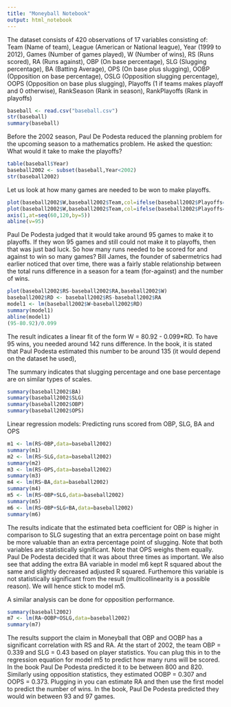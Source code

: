 ```yaml
---
title: "Moneyball Notebook"
output: html_notebook
---
```

The dataset consists of 420 observations of 17 variables consisting of:
Team (Name of team), League (American or National league), Year (1999 to 2012), Games (Number of games played), W (Number of wins), RS (Runs scored), RA (Runs against), OBP (On base percentage), SLG (Slugging percentage), BA (Batting Average), OPS (On base plus slugging), OOBP (Opposition on base percentage), OSLG (Opposition slugging percentage), OOPS (Opposition on base plus slugging), Playoffs (1 if teams makes playoff and 0 otherwise), RankSeason (Rank in season), RankPlayoffs (Rank in playoffs) 

```r
baseball <- read.csv("baseball.csv")
str(baseball)
summary(baseball)
```
Before the 2002 season, Paul De Podesta reduced the planning problem for the upcoming season to a mathematics problem. He asked the question: What would it take to make the playoffs?
```r
table(baseball$Year)
baseball2002 <- subset(baseball,Year<2002)
str(baseball2002)
```
Let us look at how many games are needed to be won to make playoffs.
```r
plot(baseball2002$W,baseball2002$Team,col=ifelse(baseball2002$Playoffs==1,"red","black"))
plot(baseball2002$W,baseball2002$Team,col=ifelse(baseball2002$Playoffs==1,"red","black"),pch=16)
axis(1,at=seq(60,120,by=5))
abline(v=95)
```
Paul De Podesta judged that it would take around 95 games to make it to playoffs. If they won 95 games and still could not make it to playoffs, then that was just bad luck. So how many runs needed to be scored for and against to win so many games? Bill James, the founder of sabermetrics had earlier noticed that over time, there was a fairly stable relationship between the total runs difference in a season for a team (for-against) and the number of wins.
```r
plot(baseball2002$RS-baseball2002$RA,baseball2002$W)
baseball2002$RD <- baseball2002$RS-baseball2002$RA
model1 <- lm(baseball2002$W~baseball2002$RD)
summary(model1)
abline(model1)
(95-80.92)/0.099
```
The result indicates a linear fit of the form W = 80.92 - 0.099*RD. To have 95 wins, you needed around 142 runs difference. In the book, it is stated that Paul Podesta estimated this number to be around 135 (it would depend on the dataset he used),

The summary indicates that slugging percentage and one base percentage are on similar types of scales.
```r
summary(baseball2002$BA)
summary(baseball2002$SLG)
summary(baseball2002$OBP)
summary(baseball2002$OPS)
```
Linear regression models: Predicting runs scored from OBP, SLG, BA and OPS
```r
m1 <- lm(RS~OBP,data=baseball2002)
summary(m1)
m2 <- lm(RS~SLG,data=baseball2002)
summary(m2)
m3 <- lm(RS~OPS,data=baseball2002)
summary(m3)
m4 <- lm(RS~BA,data=baseball2002)
summary(m4)
m5 <- lm(RS~OBP+SLG,data=baseball2002)
summary(m5)
m6 <- lm(RS~OBP+SLG+BA,data=baseball2002)
summary(m6)
```
The results indicate that the estimated beta coefficient for OBP is higher in comparison to SLG sugesting that an extra percentage point on base might be more valuable than an extra percentage point of slugging. Note that both variables are statistically significant. Note that OPS weighs them equally. Paul De Podesta decided that it was about three times as important. We also see that adding the extra BA variable in model m6 kept R squared about the same and slightly decreased adjusted R squared. Furthemore this variable is not statistically significant from the result (multicollinearity is a possible reason). We will hence stick to model m5.

A similar analysis can be done for opposition performance.
```r
summary(baseball2002)
m7 <- lm(RA~OOBP+OSLG,data=baseball2002)
summary(m7)
```

The results support the claim in Moneyball that OBP and OOBP has a significant correlation with RS and RA. At the start of 2002, the team OBP = 0.339 and SLG = 0.43 based on player statistics. You can plug this in to the regression equation for model m5 to predict how many runs will be scored. In the book Paul De Podesta predicted it to be between 800 and 820. Similarly using opposition statistics, they estimated OOBP = 0.307 and OOPS = 0.373. Plugging in you can estimate RA and then use the first model to predict the number of wins. In the book, Paul De Podesta predicted they would win between 93 and 97 games.

